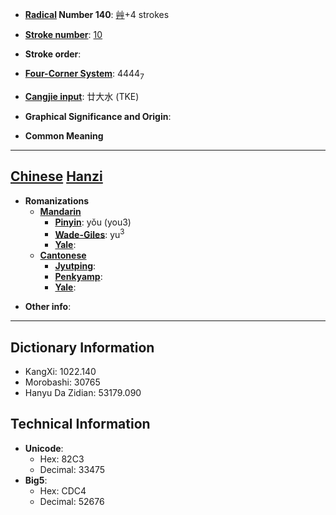 * '''[[Wiktionary:Chinese radical index| Radical]] Number 140''': [[Wiktionary:Chinese radical index 艸|艸]]+4 strokes

* '''[[Wiktionary:Chinese total strokes index|Stroke number]]''': [[Wiktionary:Chinese total strokes index 10|10]]

* '''Stroke order''': 

* '''[[Wiktionary:Chinese four corner index|Four-Corner System]]''': 4444<sub>7</sub>

* '''[[Wiktionary:Chinese Cangjie index|Cangjie input]]''': 廿大水 (TKE)

* '''Graphical Significance and Origin''': 

* '''Common Meaning'''

----

== [[Chinese]] [[Hanzi]] ==

* '''Romanizations'''
** '''[[Mandarin]]'''
*** '''[[Pinyin]]''': yǒu (you3)
*** '''[[Wade-Giles]]''': yu<sup>3</sup>
*** '''[[Yale]]''': 
** '''[[Cantonese]]'''
*** '''[[Jyutping]]''':
*** '''[[Penkyamp]]''': 
*** '''[[Yale]]''': 

* '''Other info''': 

----

== Dictionary Information ==

* KangXi: 1022.140
* Morobashi: 30765
* Hanyu Da Zidian: 53179.090

== Technical Information ==

* '''Unicode''':
** Hex: 82C3
** Decimal: 33475
* '''Big5''':
** Hex: CDC4
** Decimal: 52676